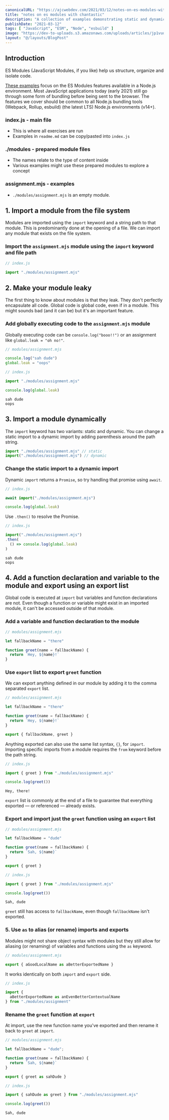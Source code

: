 ```yaml
---
canonicalURL: "https://ajcwebdev.com/2021/03/12/notes-on-es-modules-with-chantastic"
title: "notes on es modules with chantastic"
description: "A collection of examples demonstrating static and dynamic imports, export lists, and import aliases."
publishDate: "2021-03-12"
tags: [ "JavaScript", "ESM", "Node", "esbuild" ]
image: "https://dev-to-uploads.s3.amazonaws.com/uploads/articles/jp1vudlgyydaexu3c9wq.png"
layout: "@/layouts/BlogPost"
---
```


## Introduction

ES Modules (JavaScript Modules, if you like) help us structure, organize and isolate code.

[These examples](https://github.com/chantastic/esmodule-reference-course) focus on the ES Modules features available in a Node.js environment. Most JavaScript applications today (early 2021) still go through some form of bundling before being sent to the browser. The features we cover should be common to all Node.js bundling tools (Webpack, Rollup, esbuild) (the latest LTS) Node.js environments (v14+).

### index.js - main file

* This is where all exercises are run
* Examples in `readme.md` can be copy/pasted into `index.js`

### ./modules - prepared module files

* The names relate to the type of content inside
* Various examples might use these prepared modules to explore a concept

### assignment.mjs - examples

* `./modules/assignment.mjs` is an empty module.

## 1. Import a module from the file system

Modules are imported using the `import` keyword and a string path to that module. This is predominantly done at the opening of a file. We can import any module that exists on the file system.

### Import the `assignment.mjs` module using the `import` keyword and file path

```javascript
// index.js

import "./modules/assignment.mjs"
```

## 2. Make your module leaky

The first thing to know about modules is that they leak. They don't perfectly encapsulate all code. Global code is global code, even if in a module. This might sounds bad (and it can be) but it's an important feature.

### Add globally executing code to the `assignment.mjs` module

Globally executing code can be `console.log("booo!!")` or an assignment like `global.leak = "oh no!"`.

```javascript
// modules/assignment.mjs

console.log("sah dude")
global.leak = "oops"
```

```javascript
// index.js

import "./modules/assignment.mjs"

console.log(global.leak)
```

```
sah dude
oops
```

## 3. Import a module dynamically

The `import` keyword has two variants: static and dynamic. You can change a static import to a dynamic import by adding parenthesis around the path string.

```javascript
import "./modules/assignment.mjs" // static
import("./modules/assignment.mjs") // dynamic
```

### Change the static import to a dynamic import

Dynamic `import` returns a `Promise`, so try handling that promise using `await`.

```javascript
// index.js

await import("./modules/assignment.mjs")

console.log(global.leak)
```

Use `.then()` to resolve the Promise.

```javascript
// index.js

import("./modules/assignment.mjs")
.then(
  () => console.log(global.leak)
)
```

```
sah dude
oops
```

## 4. Add a function declaration and variable to the module and export using an export list

Global code is executed at `import` but variables and function declarations are not. Even though a function or variable might exist in an imported module, it can't be accessed outside of that module.

### Add a variable and function declaration to the module

```javascript
// modules/assignment.mjs

let fallbackName = "there"

function greet(name = fallbackName) {
  return `Hey, ${name}!`
}
```

### Use `export` list to export `greet` function

We can export anything defined in our module by adding it to the comma separated `export` list.

```javascript
// modules/assignment.mjs

let fallbackName = "there"

function greet(name = fallbackName) {
  return `Hey, ${name}!`
}

export { fallbackName, greet }
```

Anything exported can also use the same list syntax, `{}`, for `import`. Importing specific imports from a module requires the `from` keyword before the path string.

```javascript
// index.js

import { greet } from "./modules/assignment.mjs"

console.log(greet())
```

```
Hey, there!
```

`export` list is commonly at the end of a file to guarantee that everything exported — or referenced — already exists.

### Export and import just the `greet` function using an `export` list

```javascript
// modules/assignment.mjs

let fallbackName = "dude"

function greet(name = fallbackName) {
  return `Sah, ${name}`
}

export { greet }
```

```javascript
// index.js

import { greet } from "./modules/assignment.mjs"

console.log(greet())
```

```
Sah, dude
```

`greet` still has access to `fallbackName`, even though `fallbackName` isn't exported.

### 5. Use `as` to alias (or rename) imports and exports

Modules might not share object syntax with modules but they still allow for aliasing (or renaming) of variables and functions using the `as` keyword.

```javascript
// modules/assignment.mjs

export { aGoodLocalName as aBetterExportedName }
```

It works identically on both `import` and `export` side.

```javascript
// index.js

import {
  aBetterExportedName as anEvenBetterContextualName
} from "./modules/assignment"
```

### Rename the `greet` function at `export`

At import, use the new function name you've exported and then rename it back to `greet` at `import`.

```javascript
// modules/assignment.mjs

let fallbackName = "dude";

function greet(name = fallbackName) {
  return `Sah, ${name}`
}

export { greet as sahDude }
```

```javascript
// index.js

import { sahDude as greet } from "./modules/assignment.mjs"

console.log(greet())
```

```
Sah, dude
```
